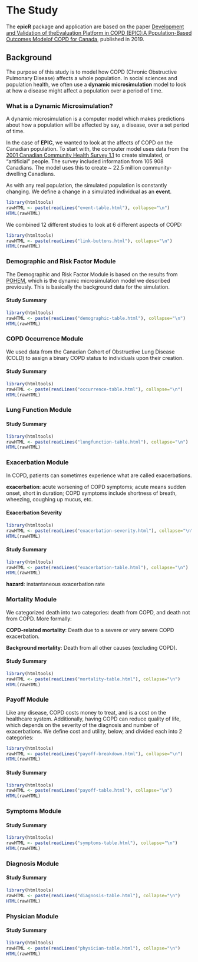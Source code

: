 
# The Study {#thestudy}
The **epicR** package and application are based on the paper [Development and Validation of theEvaluation Platform in COPD (EPIC):A Population-Based Outcomes Modelof COPD for Canada](https://journals.sagepub.com/doi/pdf/10.1177/0272989X18824098), published in 2019.

## Background {#background}

The purpose of this study is to model how COPD (Chronic Obstructive Pulmonary Disease) affects a whole population. In social sciences and population health, we often use a **dynamic microsimulation** model to look at how a disease might affect a population over a period of time. 

### What is a Dynamic Microsimulation? {-}

A dynamic microsimulation is a computer model which makes predictions about how a population will be affected by say, a disease, over a set period of time. 

In the case of **EPIC**, we wanted to look at the affects of COPD on the Canadian population. To start with, the computer model uses data from the [2001 Canadian Community Health Survey 1.1](http://www23.statcan.gc.ca/imdb/p2SV.pl?Function=getSurvey&Id=3359) to create simulated, or "artificial" people. The survey included information from 105 908 Canadians. The model uses this to create ~ 22.5 million community-dwelling Canadians. 

As with any real population, the simulated population is constantly changing. We define a change in a simulated individual as an **event**. 

```r
library(htmltools)
rawHTML <- paste(readLines("event-table.html"), collapse="\n")
HTML(rawHTML)
```


We combined 12 different studies to look at 6 different aspects of COPD: 

```r
library(htmltools)
rawHTML <- paste(readLines("link-buttons.html"), collapse="\n")
HTML(rawHTML)
```

### Demographic and Risk Factor Module {-#demographic}

The Demographic and Risk Factor Module is based on the results from [POHEM](https://pophealthmetrics.biomedcentral.com/track/pdf/10.1186/s12963-015-0057-x), which is the dynamic microsimulation model we described previously. This is basically the background data for the simulation.

#### Study Summary {-}

```r
library(htmltools)
rawHTML <- paste(readLines("demographic-table.html"), collapse="\n")
HTML(rawHTML)
```

### COPD Occurrence Module {-#occurence}

We used data from the Canadian Cohort of Obstructive Lung Disease (COLD) to assign a binary COPD status to individuals upon their creation.

#### Study Summary {-}

```r
library(htmltools)
rawHTML <- paste(readLines("occurrence-table.html"), collapse="\n")
HTML(rawHTML)
```

### Lung Function Module {-#lungfunction}

#### Study Summary {-}

```r
library(htmltools)
rawHTML <- paste(readLines("lungfunction-table.html"), collapse="\n")
HTML(rawHTML)
```

### Exacerbation Module {-#exacerbation}

In COPD, patients can sometimes experience what are called exacerbations. 

**exacerbation**: acute worsening of COPD symptoms; acute means sudden onset, short in duration; COPD symptoms include shortness of breath, wheezing, coughing up mucus, etc.

<!-- #### Exacerbation Causes {-} -->

<!-- ```{r, eval=TRUE, echo=FALSE} -->
<!-- library(htmltools) -->
<!-- rawHTML <- paste(readLines("exacerbation-cause.html"), collapse="\n") -->
<!-- HTML(rawHTML) -->
<!-- ``` -->

#### Exacerbation Severity {-}

```r
library(htmltools)
rawHTML <- paste(readLines("exacerbation-severity.html"), collapse="\n")
HTML(rawHTML)
```

#### Study Summary {-}

```r
library(htmltools)
rawHTML <- paste(readLines("exacerbation-table.html"), collapse="\n")
HTML(rawHTML)
```

**hazard**: instantaneous exacerbation rate

### Mortality Module {-#mortality}

We categorized death into two categories: death from COPD, and death not from COPD. More formally:

**COPD-related mortality**: Death due to a severe or very severe COPD exacerbation.

**Background mortality**: Death from all other causes (excluding COPD).

#### Study Summary {-}

```r
library(htmltools)
rawHTML <- paste(readLines("mortality-table.html"), collapse="\n")
HTML(rawHTML)
```

### Payoff Module {-#payoff}

Like any disease, COPD costs money to treat, and is a cost on the healthcare system. Additionally, having COPD can reduce quality of life, which depends on the severity of the diagnosis and number of exacerbations. We define cost and utility, below, and divided each into 2 categories:

```r
library(htmltools)
rawHTML <- paste(readLines("payoff-breakdown.html"), collapse="\n")
HTML(rawHTML)
```


#### Study Summary {-}

```r
library(htmltools)
rawHTML <- paste(readLines("payoff-table.html"), collapse="\n")
HTML(rawHTML)
```

### Symptoms Module {-#symptoms}

#### Study Summary {-}

```r
library(htmltools)
rawHTML <- paste(readLines("symptoms-table.html"), collapse="\n")
HTML(rawHTML)
```

### Diagnosis Module {-#diagnosis}

#### Study Summary {-}

```r
library(htmltools)
rawHTML <- paste(readLines("diagnosis-table.html"), collapse="\n")
HTML(rawHTML)
```

### Physician Module {-#gp}

#### Study Summary {-}

```r
library(htmltools)
rawHTML <- paste(readLines("physician-table.html"), collapse="\n")
HTML(rawHTML)
```





<!-- ### References {-} -->

<!-- [COPD exacerbations: definitions and classifications](https://erj.ersjournals.com/content/erj/21/41_suppl/46s.full.pdf) -->

<!-- [Toward a consensus definition for COPD exacerbations](https://www.ncbi.nlm.nih.gov/pubmed/10843984) -->

<!-- ## The Study Population {#studyPopulation} -->

<!-- The data for this study was taken from three different studies:  -->

<!-- [MACRO Clinical Trial](https://clinicaltrials.gov/ct2/show/NCT00325897) -->

<!-- [MACRO Paper](https://www.ncbi.nlm.nih.gov/pubmed/21864166) -->

<!-- [STATCOPE Clinical Trial](https://clinicaltrials.gov/ct2/show/NCT01061671) -->

<!-- [STATCOPE Paper](https://www.ncbi.nlm.nih.gov/pubmed/24836125?dopt=Abstract) -->

<!-- [OPTIMAL Clinical Trial](https://www.ncbi.nlm.nih.gov/pubmed/15611808) -->

<!-- [OPTIMAL Paper](https://annals.org/aim/fullarticle/734106) -->

<!-- ### Clinical Trial 1: MACRO {-} -->

<!-- Number of Participants: 1142 -->

<!-- Type of Study: Clinical Randomized -->

<!-- Masking: Triple (Participant, Investigator, Care-Provider) -->

<!-- #### Criteria {-} -->

<!-- - Age: > 40 years old -->
<!-- - COPD diagnosis -->
<!-- - Does not have asthma -->
<!-- - 10 pack years or more of smoking -->

<!-- #### Study Groups {-} -->

<!-- ```{r diagram, eval = TRUE, echo = FALSE} -->
<!-- library(DiagrammeR) -->
<!-- nodes <- create_node_df(n=3, type = "character", -->
<!--                         color = themeColors[1], -->
<!--                         fontcolor = "white", -->
<!--                         fillcolor = themeColors[1], -->
<!--                         shape = "oval", -->
<!--                         fontsize = 4, -->
<!--                         label = c("All \n Participants","Placebo",  -->
<!--                                   "Azithromycin \n Treatment")) -->

<!-- edges <- create_edge_df(from = c(1, 1), -->
<!--                         to = c(2, 3), -->
<!--                        rel = "leading to", -->
<!--                        color = themeColors[2]) -->

<!-- graph <- create_graph(nodes_df = nodes,  -->
<!--                       edges_df = edges)  -->
<!-- render_graph(graph, layout="tree") -->
<!-- ``` -->


<!-- ```{r, eval=TRUE, echo=FALSE} -->
<!-- library(htmltools) -->
<!-- rawHTML <- paste(readLines("study1-arms.html"), collapse="\n") -->
<!-- HTML(rawHTML) -->
<!-- ``` -->

<!-- #### Data Collection: Primary Metric {-} -->

<!-- ```{r, eval=TRUE, echo=FALSE} -->
<!-- library(htmltools) -->
<!-- rawHTML <- paste(readLines("study1-primary-metric.html"), collapse="\n") -->
<!-- HTML(rawHTML) -->
<!-- ``` -->

<!-- ### Clinical Trial 2: STATCOPE {-} -->

<!-- Number of Participants: 885 -->

<!-- Type of Study: Clinical Randomized -->

<!-- Masking: Triple (Participant, Investigator, Care-Provider) -->

<!-- #### Criteria {-} -->

<!-- - Age: 40 - 80 years old -->
<!-- - COPD diagnosis -->
<!-- - Does not have asthma -->
<!-- - 10 pack years or more of smoking -->

<!-- #### Study Groups {-} -->

<!-- ```{r diagram2, eval = TRUE, echo = FALSE} -->
<!-- library(DiagrammeR) -->
<!-- nodes <- create_node_df(n=3, type = "character", -->
<!--                         color = themeColors[1], -->
<!--                         fontcolor = "white", -->
<!--                         fillcolor = themeColors[1], -->
<!--                         shape = "oval", -->
<!--                         fontsize = 4, -->
<!--                         label = c("All \n Participants","Placebo",  -->
<!--                                   "Simvastatin \n Treatment")) -->

<!-- edges <- create_edge_df(from = c(1, 1), -->
<!--                         to = c(2, 3), -->
<!--                        rel = "leading to", -->
<!--                        color = themeColors[2]) -->

<!-- graph <- create_graph(nodes_df = nodes,  -->
<!--                       edges_df = edges)  -->
<!-- render_graph(graph, layout="tree") -->
<!-- ``` -->


<!-- ```{r, eval=TRUE, echo=FALSE} -->
<!-- library(htmltools) -->
<!-- rawHTML <- paste(readLines("study2-arms.html"), collapse="\n") -->
<!-- HTML(rawHTML) -->
<!-- ``` -->

<!-- #### Data Collection: Primary Metric {-} -->

<!-- ```{r, eval=TRUE, echo=FALSE} -->
<!-- library(htmltools) -->
<!-- rawHTML <- paste(readLines("study2-primary-metric.html"), collapse="\n") -->
<!-- HTML(rawHTML) -->
<!-- ``` -->

<!-- ### Clinical Trial 3: OPTIMAL {-} -->

<!-- Number of Participants: 432 -->

<!-- Type of Study: Clinical Randomized -->

<!-- Masking: Double (Participant, Investigator) -->

<!-- #### Criteria {-} -->

<!-- - Age: > 35 years old -->
<!-- - COPD diagnosis -->
<!-- - Does not have asthma -->
<!-- - 10 pack years or more of smoking -->
<!-- - at least 1 COPD exacerbation in the last year -->

<!-- #### Study Groups {-} -->

<!-- ```{r diagram3, eval = TRUE, echo = FALSE} -->
<!-- library(DiagrammeR) -->
<!-- nodes <- create_node_df(n=4, type = "character", -->
<!--                         color = themeColors[1], -->
<!--                         fontcolor = "white", -->
<!--                         fillcolor = themeColors[1], -->
<!--                         shape = "oval", -->
<!--                         fontsize = 4, -->
<!--                         label = c("All \n Participants","Placebo \n Inhaler",  -->
<!--                                   "Salmeteral \n Inhaler", -->
<!--                                   "Advair \n Inhaler")) -->

<!-- edges <- create_edge_df(from = c(1, 1, 1), -->
<!--                         to = c(2, 3, 4), -->
<!--                        rel = "leading to", -->
<!--                        color = themeColors[2]) -->

<!-- graph <- create_graph(nodes_df = nodes,  -->
<!--                       edges_df = edges)  -->
<!-- render_graph(graph, layout="tree") -->
<!-- ``` -->


<!-- ```{r, eval=TRUE, echo=FALSE} -->
<!-- library(htmltools) -->
<!-- rawHTML <- paste(readLines("study3-arms.html"), collapse="\n") -->
<!-- HTML(rawHTML) -->
<!-- ``` -->

<!-- #### Data Collection: Primary Metric {-} -->

<!-- ```{r, eval=TRUE, echo=FALSE} -->
<!-- library(htmltools) -->
<!-- rawHTML <- paste(readLines("study3-primary-metric.html"), collapse="\n") -->
<!-- HTML(rawHTML) -->
<!-- ``` -->

<!-- ## Data Collection: Combined Trials -->

<!-- For our study, we combined the results from the three trials described above.  -->

<!-- ### Primary Metric {-} -->

<!-- ```{r, eval=TRUE, echo=FALSE} -->
<!-- library(htmltools) -->
<!-- rawHTML <- paste(readLines("primary-metric.html"), collapse="\n") -->
<!-- HTML(rawHTML) -->
<!-- ``` -->

<!-- ### Secondary Metrics {-} -->

<!-- ```{r, eval=TRUE, echo=FALSE} -->
<!-- library(htmltools) -->
<!-- rawHTML <- paste(readLines("secondary-metrics.html"), collapse="\n") -->
<!-- HTML(rawHTML) -->
<!-- ``` -->

<!-- ## Validation -->






